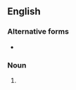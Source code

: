 {{also|cusswords}}

==English==

===Alternative forms===
* {{l|en|cusswords}}

===Noun===
{{head|en|noun form}}

# {{plural of|cuss word|lang=en}}